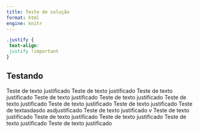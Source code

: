```yaml
---
title: Teste de solução
format: html
engine: knitr
---
```


```css
.justify {
 text-align: 
 justify !important
}
```

## Testando

:::{.justify}
Teste de texto justificado Teste de texto justificado Teste de texto justificado Teste de texto justificado Teste de texto justificado Teste de texto justificado Teste de texto justificado Teste de texto justificado Teste de textasdasdo asdjustificado Teste de texto justificado v Teste de texto justificado Teste de texto justificado Teste de texto justificado Teste de texto justificado Teste de texto justificado

:::